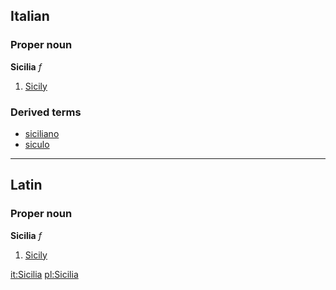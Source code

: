 ==Italian==
===Proper noun===
'''Sicilia''' ''f''

#[[Sicily]]

===Derived terms===
*[[siciliano]]
*[[siculo]]

----
==Latin==
===Proper noun===
'''Sicilia''' ''f''

#[[Sicily]]

[[it:Sicilia]]
[[pl:Sicilia]]